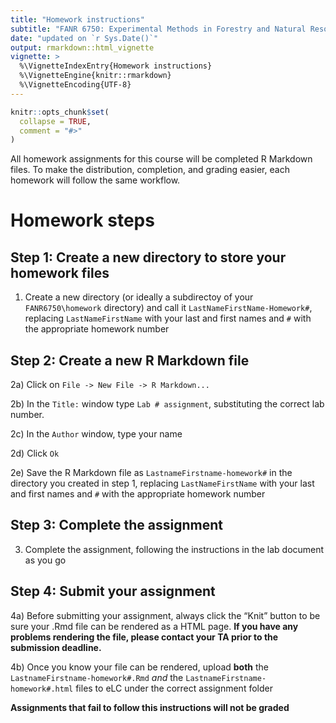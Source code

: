 ```yaml
---
title: "Homework instructions"
subtitle: "FANR 6750: Experimental Methods in Forestry and Natural Resources Research"
date: "updated on `r Sys.Date()`"
output: rmarkdown::html_vignette
vignette: >
  %\VignetteIndexEntry{Homework instructions}
  %\VignetteEngine{knitr::rmarkdown}
  %\VignetteEncoding{UTF-8}
---
```


```r
knitr::opts_chunk$set(
  collapse = TRUE,
  comment = "#>"
)
```

All homework assignments for this course will be completed R Markdown files. To make the distribution, completion, and grading easier, each homework will follow the same workflow. 

# Homework steps

## Step 1: Create a new directory to store your homework files

1) Create a new directory (or ideally a subdirectoy of your `FANR6750\homework` directory) and call it `LastNameFirstName-Homework#`, replacing `LastNameFirstName` with your last and first names and `#` with the appropriate homework number

## Step 2: Create a new R Markdown file

2a) Click on `File -> New File -> R Markdown...`

2b) In the `Title:` window type `Lab # assignment`, substituting the correct lab number. 

2c) In the `Author` window, type your name  

2d) Click `Ok`

2e) Save the R Markdown file as `LastnameFirstname-homework#` in the directory you created in step 1, replacing `LastNameFirstName` with your last and first names and `#` with the appropriate homework number  

## Step 3: Complete the assignment

3) Complete the assignment, following the instructions in the lab document as you go

## Step 4: Submit your assignment

4a) Before submitting your assignment, always click the "Knit" button to be sure your .Rmd file can be rendered as a HTML page. **If you have any problems rendering the file, please contact your TA prior to the submission deadline.**

4b) Once you know your file can be rendered, upload **both** the `LastnameFirstname-homework#.Rmd` *and* the `LastnameFirstname-homework#.html` files to eLC under the correct assignment folder

**Assignments that fail to follow this instructions will not be graded**
